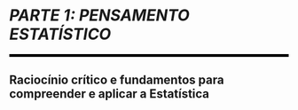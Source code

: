 
```{=latex}
% normal chapter numbering and arabic page numbering
\mainmatter
```

```{=latex}
\cftaddtitleline{toc}{chapter}{\rule{\textwidth}{0.4pt}}{}
```

# *PARTE 1: PENSAMENTO ESTATÍSTICO* {#parte-1 .unnumbered}

<!--script for generating HORIZONTAL LINE-->
<hr style="height:5px;border-width:0;color:black;background-color:black">

## Raciocínio crítico e fundamentos para compreender e aplicar a Estatística {.unnumbered}

```{=latex}
\markboth{}{}
\par\noindent\rule{\textwidth}{0.05in}
```

```{=latex}
\EnableFootNotes
```

